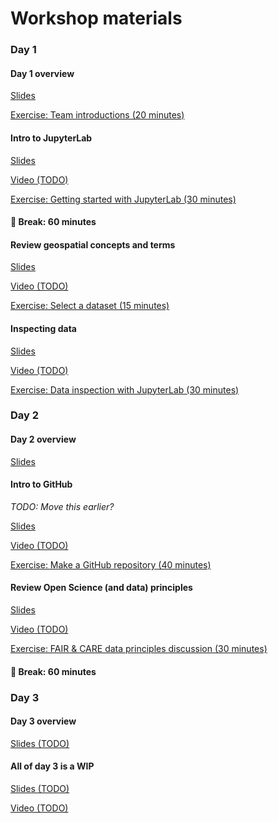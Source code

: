 # Workshop materials

### Day 1

:::::: {.schedule-item .module}
#### Day 1 overview

::: {.module-resource .slides}
[Slides](slides/day-1-overview.qmd)
:::

::: {.module-resource .exercise}
[Exercise: Team introductions (20 minutes)](exercises/team-introductions.qmd)
:::
::::::


:::::: {.schedule-item .module}
#### Intro to JupyterLab

::: {.module-resource .slides}
[Slides](slides/intro-to-jupyterlab.qmd)
:::

::: {.module-resource .video}
[Video (TODO)](https://example.com)
:::

::: {.module-resource .exercise}
[Exercise: Getting started with JupyterLab (30 minutes)](exercises/getting-started-with-jupyterlab.qmd)
:::
::::::


::: {.schedule-item .break}
#### 🥪 Break: 60 minutes
:::


:::::: {.schedule-item .module}
#### Review geospatial concepts and terms

::: {.module-resource .slides}
[Slides](slides/geospatial-concepts-and-terms.qmd)
:::

::: {.module-resource .video}
[Video (TODO)](https://example.com)
:::

::: {.module-resource .exercise}
[Exercise: Select a dataset (15 minutes)](exercises/select-a-dataset.qmd)
:::
::::::


:::::: {.schedule-item .module}
#### Inspecting data

::: {.module-resource .slides}
[Slides](slides/data-inspection.qmd)
:::

::: {.module-resource .video}
[Video (TODO)](https://example.com)
:::

::: {.module-resource .exercise}
[Exercise: Data inspection with JupyterLab (30 minutes)](exercises/data-inspection-with-jupyterlab.qmd)
:::
::::::


### Day 2

:::::: {.schedule-item .module}
#### Day 2 overview

::: {.module-resource .slides}
[Slides](slides/day-2-overview.qmd)
:::
::::::


:::::: {.schedule-item .module}
#### Intro to GitHub

::: {.callout-note}
_TODO: Move this earlier?_
:::

::: {.module-resource .slides}
[Slides](slides/intro-to-github.qmd)
:::

::: {.module-resource .video}
[Video (TODO)](https://example.com)
:::

::: {.module-resource .exercise}
[Exercise: Make a GitHub repository (40 minutes)](exercises/make-a-github-repo.qmd)
:::
::::::


:::::: {.schedule-item .module}
#### Review Open Science (and data) principles

::: {.module-resource .slides}
[Slides](slides/open-science-and-data.qmd)
:::

::: {.module-resource .video}
[Video (TODO)](https://example.com)
:::

::: {.module-resource .exercise}
[Exercise: FAIR & CARE data principles discussion (30 minutes)](exercises/fair-care.qmd)
:::
::::::


::: {.schedule-item .break}
#### 🥪 Break: 60 minutes
:::


### Day 3

:::::: {.schedule-item .module}
#### Day 3 overview

::: {.module-resource .slides}
[Slides (TODO)](slides/day-3.qmd)
:::
::::::

:::::: {.schedule-item .module}
#### All of day 3 is a WIP

::: {.module-resource .slides}
[Slides (TODO)](slides/day-3.qmd)
:::

::: {.module-resource .video}
[Video (TODO)](https://example.com)
:::
::::::
